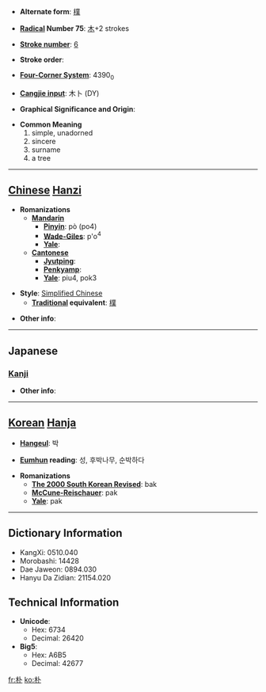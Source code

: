 * '''Alternate form''': [[樸]]

* '''[[Wiktionary:Chinese radical index| Radical]] Number 75''': [[Wiktionary:Chinese radical index 木|木]]+2 strokes

* '''[[Wiktionary:Chinese total strokes index|Stroke number]]''': [[Wiktionary:Chinese total strokes index 6|6]]

* '''Stroke order''': 

* '''[[Wiktionary:Chinese four corner index|Four-Corner System]]''': 4390<sub>0</sub>

* '''[[Wiktionary:Chinese Cangjie index|Cangjie input]]''': 木卜 (DY)

* '''Graphical Significance and Origin''': 

* '''Common Meaning'''
*#simple, unadorned
*# sincere
*# surname
*# a tree


----

== [[Chinese]] [[Hanzi]] ==

* '''Romanizations'''
** '''[[Mandarin]]'''
*** '''[[Pinyin]]''': pò (po4)
*** '''[[Wade-Giles]]''': p'o<sup>4</sup>
*** '''[[Yale]]''': 
** '''[[Cantonese]]'''
*** '''[[Jyutping]]''':
*** '''[[Penkyamp]]''': 
*** '''[[Yale]]''': piu4, pok3

* '''Style''': [[Simplified Chinese]] 
** '''[[Traditional Chinese|Traditional]] equivalent''': [[樸]]

* '''Other info''': 

----

==Japanese==
===[[Kanji]]===
{{kanji|on readings=[[ぼく]] (boku), [[ほく]] (hoku)
|kun readings=[[ほお]] (hoo)
}}

* '''Other info''':  

----

== [[Korean]] [[Hanja]] ==

* '''[[Hangeul]]''': 박

* '''[[Eumhun]] reading''': 성, 후박나무, 순박하다

* '''Romanizations'''
** '''[[The 2000 South Korean Revised Romanization|The 2000 South Korean Revised]]''': bak
** '''[[McCune-Reischauer]]''': pak
** '''[[Yale]]''': pak

----

== Dictionary Information ==

* KangXi: 0510.040
* Morobashi: 14428
* Dae Jaweon: 0894.030
* Hanyu Da Zidian: 21154.020

== Technical Information ==

* '''Unicode''':
** Hex: 6734
** Decimal: 26420
* '''Big5''':
** Hex: A6B5
** Decimal: 42677

[[fr:朴]]
[[ko:朴]]